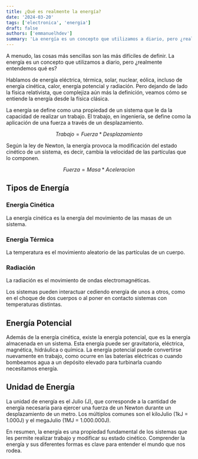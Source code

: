 ```yaml
---
title: ¿Qué es realmente la energía?
date: '2024-03-20'
tags: ['electronica', 'energia']
draft: false
authors: ['emmanuelhdev']
summary: 'La energía es un concepto que utilizamos a diario, pero ¿realmente entendemos qué es?'
---
```


A menudo, las cosas más sencillas son las más difíciles de definir. La energía es un concepto que utilizamos a diario, pero ¿realmente entendemos qué es?

Hablamos de energía eléctrica, térmica, solar, nuclear, eólica, incluso de energía cinética, calor, energía potencial y radiación. Pero dejando de lado la física relativista, que complejiza aún más la definición, veamos cómo se entiende la energía desde la física clásica.

La energía se define como una propiedad de un sistema que le da la capacidad de realizar un trabajo. El trabajo, en ingeniería, se define como la aplicación de una fuerza a través de un desplazamiento.

$$
Trabajo = Fuerza * Desplazamiento
$$

Según la ley de Newton, la energía provoca la modificación del estado cinético de un sistema, es decir, cambia la velocidad de las partículas que lo componen.

$$
Fuerza = Masa * Aceleracion
$$

## Tipos de Energía

### Energía Cinética

La energía cinética es la energía del movimiento de las masas de un sistema.

### Energía Térmica

La temperatura es el movimiento aleatorio de las partículas de un cuerpo.

### Radiación

La radiación es el movimiento de ondas electromagnéticas.

Los sistemas pueden interactuar cediendo energía de unos a otros, como en el choque de dos cuerpos o al poner en contacto sistemas con temperaturas distintas.

## Energía Potencial

Además de la energía cinética, existe la energía potencial, que es la energía almacenada en un sistema. Esta energía puede ser gravitatoria, eléctrica, magnética, hidráulica o química. La energía potencial puede convertirse nuevamente en trabajo, como ocurre en las baterías eléctricas o cuando bombeamos agua a un depósito elevado para turbinarla cuando necesitamos energía.

## Unidad de Energía

La unidad de energía es el Julio (J), que corresponde a la cantidad de energía necesaria para ejercer una fuerza de un Newton durante un desplazamiento de un metro. Los múltiplos comunes son el kiloJulio (1kJ = 1.000J) y el megaJulio (1MJ = 1.000.000J).

En resumen, la energía es una propiedad fundamental de los sistemas que les permite realizar trabajo y modificar su estado cinético. Comprender la energía y sus diferentes formas es clave para entender el mundo que nos rodea.
